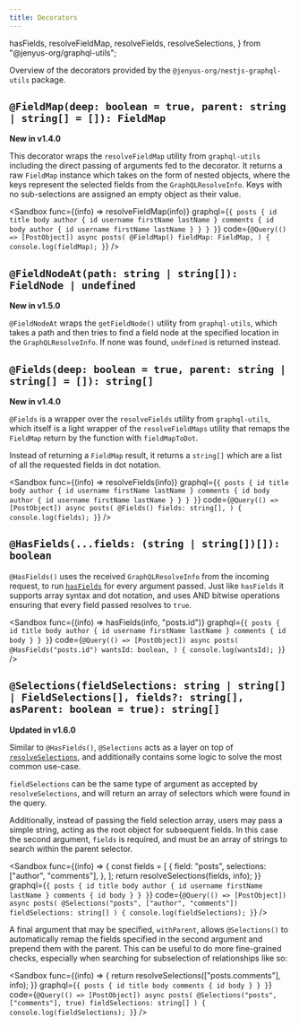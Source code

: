```yaml
---
title: Decorators
---
```


  hasFields,
  resolveFieldMap,
  resolveFields,
  resolveSelections,
} from "@jenyus-org/graphql-utils";

Overview of the decorators provided by the `@jenyus-org/nestjs-graphql-utils` package.

## `@FieldMap(deep: boolean = true, parent: string | string[] = []): FieldMap`

**New in v1.4.0**

This decorator wraps the `resolveFieldMap` utility from `graphql-utils` including the direct passing of arguments fed to the decorator. It returns a raw `FieldMap` instance which takes on the form of nested objects, where the keys represent the selected fields from the `GraphQLResolveInfo`. Keys with no sub-selections are assigned an empty object as their value.

<Sandbox
  func={(info) => resolveFieldMap(info)}
  graphql={`
  {
    posts {
      id
      title
      body
      author {
        id
        username
        firstName
        lastName
      }
      comments {
        id
        body
        author {
          id
          username
          firstName
          lastName
        }
      }
    }
  }
  `}
  code={`
  @Query(() => [PostObject])
  async posts(
    @FieldMap() fieldMap: FieldMap,
  ) {
    console.log(fieldMap);
  }
  `}
/>

## `@FieldNodeAt(path: string | string[]): FieldNode | undefined`

**New in v1.5.0**

`@FieldNodeAt` wraps the `getFieldNode()` utility from `graphql-utils`, which takes a path and then tries to find a field node at the specified location in the `GraphQLResolveInfo`. If none was found, `undefined` is returned instead.

## `@Fields(deep: boolean = true, parent: string | string[] = []): string[]`

**New in v1.4.0**

`@Fields` is a wrapper over the `resolveFields` utility from `graphql-utils`, which itself is a light wrapper of the `resolveFieldMaps` utility that remaps the `FieldMap` return by the function with `fieldMapToDot`.

Instead of returning a `FieldMap` result, it returns a `string[]` which are a list of all the requested fields in dot notation.

<Sandbox
  func={(info) => resolveFields(info)}
  graphql={`
  {
    posts {
      id
      title
      body
      author {
        id
        username
        firstName
        lastName
      }
      comments {
        id
        body
        author {
          id
          username
          firstName
          lastName
        }
      }
    }
  }
  `}
  code={`
  @Query(() => [PostObject])
  async posts(
    @Fields() fields: string[],
  ) {
    console.log(fields);
  }
  `}
/>

## `@HasFields(...fields: (string | string[])[]): boolean`

`@HasFields()` uses the received `GraphQLResolveInfo` from the incoming request, to run [`hasFields`](../reference/utilities.mdx#hasfieldsinfo-graphqlresolveinfo-search-string--string-atroot-boolean--false-boolean) for every argument passed. Just like `hasFields` it supports array syntax and dot notation, and uses AND bitwise operations ensuring that every field passed resolves to `true`.

<Sandbox
  func={(info) => hasFields(info, "posts.id")}
  graphql={`
  {
    posts {
      id
      title
      body
      author {
        id
        username
        firstName
        lastName
      }
      comments {
        id
        body
      }
    }
  }
  `}
  code={`
  @Query(() => [PostObject])
  async posts(
    @HasFields("posts.id") wantsId: boolean,
  ) {
    console.log(wantsId);
  }
  `}
/>

## `@Selections(fieldSelections: string | string[] | FieldSelections[], fields?: string[], asParent: boolean = true): string[]`

**Updated in v1.6.0**

Similar to `@HasFields()`, `@Selections` acts as a layer on top of [`resolveSelections`](../reference/utilities.mdx#resolveselectionsfields-string--fieldselections-info-graphqlresolveinfo-string), and additionally contains some logic to solve the most common use-case.

`fieldSelections` can be the same type of argument as accepted by `resolveSelections`, and will return an array of selectors which were found in the query.

Additionally, instead of passing the field selection array, users may pass a simple string, acting as the root object for subsequent fields. In this case the second argument, `fields` is required, and must be an array of strings to search within the parent selector.

<Sandbox
  func={(info) => {
    const fields = [
      {
        field: "posts",
        selections: ["author", "comments"],
      },
    ];
    return resolveSelections(fields, info);
  }}
  graphql={`
  {
    posts {
      id
      title
      body
      author {
        id
        username
        firstName
        lastName
      }
      comments {
        id
        body
      }
    }
  }
  `}
  code={`
  @Query(() => [PostObject])
  async posts(
    @Selections("posts", ["author", "comments"]) fieldSelections: string[]
  ) {
    console.log(fieldSelections);
  }
  `}
/>

A final argument that may be specified, `withParent`, allows `@Selections()` to automatically remap the fields specified in the second argument and prepend them with the parent. This can be useful to do more fine-grained checks, especially when searching for subselection of relationships like so:

<Sandbox
  func={(info) => {
    return resolveSelections(["posts.comments"], info);
  }}
  graphql={`
  {
    posts {
      id
      title
      body
      comments {
        id
        body
      }
    }
  }
  `}
  code={`
  @Query(() => [PostObject])
  async posts(
    @Selections("posts", ["comments"], true) fieldSelections: string[]
  ) {
    console.log(fieldSelections);
  }
  `}
/>
